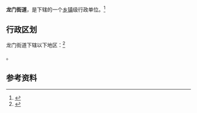 {{中国乡级行政区|37/14/26/001/000}}

'''龙门街道'''，是{{PRC admin/fullname|37/14/26/001/000|3}}下辖的一个[[乡镇|乡镇]]级行政单位。<ref>{{PRC admin/ref sgc|{{PRC admin/parent|37/14/26/001/000}}}}</ref>

== 行政区划 ==

龙门街道下辖以下地区：<ref>{{PRC admin/ref sgc|37/14/26/001/000}}</ref>

{{PRC admin/children|37/14/26/001/000}}。

== 参考资料 ==

{{reflist}}

{{行政区划小作品}}
{{PRC admin/navcat|37/14/26/001/000}}